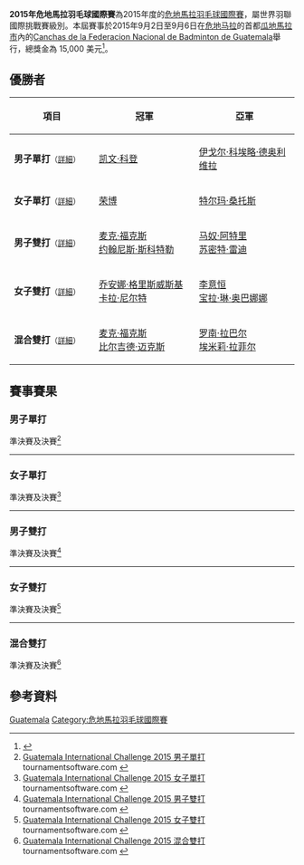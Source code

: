 {{noteTA|G1=Badminton}}
{{infobox badminton event
|name           = 2015年危地馬拉羽毛球國際賽
|image          = 
|size           = 
|caption        =
|dates          = 2015年9月2日－9月6日
|number_edition = 第2屆
|level          = 4A
|prize_money    = 15,000 美元
|location       = {{GUA}}[[瓜地馬拉市|瓜地馬拉市]]
|venue          = Canchas de la Federacion Nacional de Badminton de Guatemala
|previous       = 2014年危地馬拉羽毛球國際賽 
|next           = 2016年危地馬拉羽毛球國際賽
}}
'''2015年危地馬拉羽毛球國際賽'''為2015年度的[[危地馬拉羽毛球國際賽|危地馬拉羽毛球國際賽]]，屬世界羽聯國際挑戰賽級別。本屆賽事於2015年9月2日至9月6日在[[危地马拉|危地马拉]]的首都[[瓜地馬拉市|瓜地馬拉市]]內的[[Canchas_de_la_Federacion_Nacional_de_Badminton_de_Guatemala|Canchas de la Federacion Nacional de Badminton de Guatemala]]舉行，總獎金為 15,000 美元<ref>{{cite web|title=Tournament Prospectus - Guatemala International Challenge 2015|url=http://www.bwfbadminton.org/file.aspx?id=635435&dl=1|publisher=BWF|accessdate=2015-09-24|archive-date=2015-09-05|archive-url=https://web.archive.org/web/20150905232505/http://www.bwfbadminton.org/file.aspx?id=635435&dl=1|dead-url=no}}{{en}}</ref>。

== 優勝者 ==
{| class=wikitable style="font-size:small"
!width="200"|項目
!width="250"|冠軍
!width="250"|亞軍
|-
|'''男子單打'''<small>（[[#男子單打|詳細]]）</small>
|{{flagicon|GUA}} [[凯文·科登|凯文·科登]]
|{{flagicon|BRA}} [[伊戈尔·科埃略·德奥利维拉|伊戈尔·科埃略·德奥利维拉]]
|-
|'''女子單打'''<small>（[[#女子單打|詳細]]）</small>
|{{flagicon|USA}} [[荣博|荣博]]
|{{flagicon|POR}} [[特尔玛·桑托斯|特尔玛·桑托斯]]
|-
|'''男子雙打'''<small>（[[#男子雙打|詳細]]）</small>
|{{flagicon|GER}} [[麦克·福克斯|麦克·福克斯]]<br/>{{flagicon|GER}} [[约翰尼斯·斯科特勒|约翰尼斯·斯科特勒]]
|{{flagicon|IND}} [[马奴·阿特里|马奴·阿特里]]<br/>{{flagicon|IND}} [[苏密特·雷迪|苏密特·雷迪]]
|-
|'''女子雙打'''<small>（[[#女子雙打|詳細]]）</small>
|{{flagicon|GER}} [[乔安娜·格里斯威斯基|乔安娜·格里斯威斯基]]<br/>{{flagicon|GER}} [[卡拉·尼尔特|卡拉·尼尔特]]
|{{flagicon|USA}} [[李意恒|李意恒]]<br/>{{flagicon|USA}} [[宝拉·琳·奥巴娜娜|宝拉·琳·奥巴娜娜]]
|-
|'''混合雙打'''<small>（[[#混合雙打|詳細]]）</small>
|{{flagicon|GER}} [[麦克·福克斯|麦克·福克斯]]<br/>{{flagicon|GER}} [[比尔吉德·迈克斯|比尔吉德·迈克斯]]
|{{flagicon|FRA}} [[罗南·拉巴尔|罗南·拉巴尔]]<br/>{{flagicon|FRA}} [[埃米莉·拉菲尔|埃米莉·拉菲尔]]
|}

== 賽事賽果 ==
=== 男子單打 ===
;準決賽及決賽<ref name="MS">[http://bwf.tournamentsoftware.com/sport/draw.aspx?id=6F044D75-C09F-4849-8394-7175021448CB&draw=2 Guatemala International Challenge 2015 男子單打] tournamentsoftware.com {{en}}</ref>
{{4TeamBracket-Tennis3-v2
| team-width=200
| RD1-seed1=1
| RD1-team1={{flagicon|ESP}} [[巴勃罗·阿维安|巴勃罗·阿维安]]
| RD1-score1-1='''21
| RD1-score1-2=18
| RD1-score1-3=18
| RD1-seed2=4
| RD1-team2='''{{flagicon|GUA}} [[凯文·科登|凯文·科登]]
| RD1-score2-1=18
| RD1-score2-2='''21
| RD1-score2-3='''21

| RD1-seed3=
| RD1-team3='''{{flagicon|BRA}} [[伊戈尔·科埃略·德奥利维拉|伊戈尔·科埃略·德奥利维拉]]
| RD1-score3-1='''21
| RD1-score3-2='''22
| RD1-score3-3=
| RD1-seed4=2
| RD1-team4={{flagicon|ISR}} [[米沙·西尔伯曼|米沙·西尔伯曼]]
| RD1-score4-1=10
| RD1-score4-2=20
| RD1-score4-3=

| RD2-seed1=4
| RD2-team1='''{{flagicon|GUA}} [[凯文·科登|凯文·科登]]
| RD2-score1-1='''22
| RD2-score1-2='''21
| RD2-score1-3=
| RD2-seed2=
| RD2-team2={{flagicon|BRA}} [[伊戈尔·科埃略·德奥利维拉|伊戈尔·科埃略·德奥利维拉]]
| RD2-score2-1=20
| RD2-score2-2=11
| RD2-score2-3=
}}
----

=== 女子單打 ===
;準決賽及決賽<ref name="WS">[http://bwf.tournamentsoftware.com/sport/draw.aspx?id=6F044D75-C09F-4849-8394-7175021448CB&draw=4 Guatemala International Challenge 2015 女子單打] tournamentsoftware.com {{en}}</ref>
{{4TeamBracket-Tennis3-v2
| team-width=200
| RD1-seed1=
| RD1-team1={{flagicon|AUT}} [[伊丽莎白·巴利杜芙|伊丽莎白·巴利杜芙]]
| RD1-score1-1=8
| RD1-score1-2=20
| RD1-score1-3=
| RD1-seed2=3
| RD1-team2='''{{flagicon|USA}} [[荣博|荣博]]
| RD1-score2-1='''21
| RD1-score2-2='''22
| RD1-score2-3=

| RD1-seed3=
| RD1-team3='''{{flagicon|POR}} [[特尔玛·桑托斯|特尔玛·桑托斯]]
| RD1-score3-1=15
| RD1-score3-2='''21
| RD1-score3-3='''21
| RD1-seed4=
| RD1-team4={{flagicon|FIN}} [[艾里·米凯拉|艾里·米凯拉]]
| RD1-score4-1='''21
| RD1-score4-2=11
| RD1-score4-3=18

| RD2-seed1=3
| RD2-team1='''{{flagicon|USA}} [[荣博|荣博]]
| RD2-score1-1=12
| RD2-score1-2='''21
| RD2-score1-3='''21
| RD2-seed2=
| RD2-team2={{flagicon|POR}} [[特尔玛·桑托斯|特尔玛·桑托斯]]
| RD2-score2-1='''21
| RD2-score2-2=11
| RD2-score2-3=10
}}
----

=== 男子雙打 ===
;準決賽及決賽<ref name="MD">[http://bwf.tournamentsoftware.com/sport/draw.aspx?id=6F044D75-C09F-4849-8394-7175021448CB&draw=5 Guatemala International Challenge 2015 男子雙打] tournamentsoftware.com {{en}}</ref>
{{4TeamBracket-Tennis3-v2
| team-width=200
| RD1-seed1=1
| RD1-team1='''{{flagicon|IND}} [[马奴·阿特里|马奴·阿特里]]<br/> {{flagicon|IND}} [[苏密特·雷迪|苏密特·雷迪]]
| RD1-score1-1='''21
| RD1-score1-2=13
| RD1-score1-3='''21
| RD1-seed2=
| RD1-team2={{flagicon|MEX}} [[约布·卡斯蒂略|约布·卡斯蒂略]]<br/> {{flagicon|MEX}} [[利诺·穆尼奥斯|利诺·穆尼奥斯]]
| RD1-score2-1=10
| RD1-score2-2='''21
| RD1-score2-3=12

| RD1-seed3=
| RD1-team3={{flagicon|GUA}} [[乔纳森·索利斯|乔纳森·索利斯]]<br/> {{flagicon|GUA}} [[鲁道夫·拉米雷斯|鲁道夫·拉米雷斯]]
| RD1-score3-1=12
| RD1-score3-2=18
| RD1-score3-3=
| RD1-seed4=2
| RD1-team4='''{{nowrap|{{flagicon|GER}} [[麦克·福克斯|麦克·福克斯]]<br/> {{flagicon|GER}} [[约翰尼斯·斯科特勒|约翰尼斯·斯科特勒]]}}
| RD1-score4-1='''21
| RD1-score4-2='''21
| RD1-score4-3=

| RD2-seed1=1
| RD2-team1={{flagicon|IND}} [[马奴·阿特里|马奴·阿特里]]<br/> {{flagicon|IND}} [[苏密特·雷迪|苏密特·雷迪]]
| RD2-score1-1=17
| RD2-score1-2=13
| RD2-score1-3=
| RD2-seed2=2
| RD2-team2='''{{nowrap|{{flagicon|GER}} [[麦克·福克斯|麦克·福克斯]]<br/> {{flagicon|GER}} [[约翰尼斯·斯科特勒|约翰尼斯·斯科特勒]]}}
| RD2-score2-1='''21
| RD2-score2-2='''21
| RD2-score2-3=
}}
----

=== 女子雙打 ===
;準決賽及決賽<ref name="WD">[http://bwf.tournamentsoftware.com/sport/draw.aspx?id=6F044D75-C09F-4849-8394-7175021448CB&draw=6 Guatemala International Challenge 2015 女子雙打] tournamentsoftware.com {{en}}</ref>
{{4TeamBracket-Tennis3-v2
| team-width=200
| RD1-seed1=1
| RD1-team1='''{{nowrap|{{flagicon|GER}} [[乔安娜·格里斯威斯基|乔安娜·格里斯威斯基]]<br/> {{flagicon|GER}} [[卡拉·尼尔特|卡拉·尼尔特]]}}
| RD1-score1-1='''21
| RD1-score1-2='''21
| RD1-score1-3=
| RD1-seed2=
| RD1-team2={{flagicon|CAN}} [[亚历山德拉·布鲁斯|亚历山德拉·布鲁斯]]<br/> {{flagicon|CAN}} [[陳繼怡|陳繼怡]]
| RD1-score2-1=18
| RD1-score2-2=19
| RD1-score2-3=

| RD1-seed3=
| RD1-team3={{flagicon|FRA}} [[玛丽·巴托梅内|玛丽·巴托梅内]]<br/> {{flagicon|FRA}} [[埃米莉·拉菲尔|埃米莉·拉菲尔]]
| RD1-score3-1='''21
| RD1-score3-2=14
| RD1-score3-3=15
| RD1-seed4=2
| RD1-team4='''{{flagicon|USA}} [[李意恒|李意恒]]<br/> {{flagicon|USA}} [[宝拉·琳·奥巴娜娜|宝拉·琳·奥巴娜娜]]
| RD1-score4-1=18
| RD1-score4-2='''21
| RD1-score4-3='''21

| RD2-seed1=1
| RD2-team1='''{{nowrap|{{flagicon|GER}} [[乔安娜·格里斯威斯基|乔安娜·格里斯威斯基]]<br/> {{flagicon|GER}} [[卡拉·尼尔特|卡拉·尼尔特]]}}
| RD2-score1-1='''21
| RD2-score1-2='''24
| RD2-score1-3=
| RD2-seed2=2
| RD2-team2={{flagicon|USA}} [[李意恒|李意恒]]<br/> {{flagicon|USA}} [[宝拉·琳·奥巴娜娜|宝拉·琳·奥巴娜娜]]
| RD2-score2-1=18
| RD2-score2-2=22
| RD2-score2-3=
}}
----

=== 混合雙打 ===
;準決賽及決賽<ref name="XD">[http://bwf.tournamentsoftware.com/sport/draw.aspx?id=6F044D75-C09F-4849-8394-7175021448CB&draw=7 Guatemala International Challenge 2015 混合雙打] tournamentsoftware.com {{en}}</ref>
{{4TeamBracket-Tennis3-v2
| team-width=200
| RD1-seed1=1
| RD1-team1='''{{flagicon|GER}} [[麦克·福克斯|麦克·福克斯]]<br/> {{flagicon|GER}} [[比尔吉德·迈克斯|比尔吉德·迈克斯]]
| RD1-score1-1=19
| RD1-score1-2='''21
| RD1-score1-3='''21
| RD1-seed2=
| RD1-team2={{flagicon|AUT}} [[大卫·奥伯诺斯特勒|大卫·奥伯诺斯特勒]]<br/> {{flagicon|AUT}} [[伊丽莎白·巴利杜芙|伊丽莎白·巴利杜芙]]
| RD1-score2-1='''21
| RD1-score2-2=11
| RD1-score2-3=14

| RD1-seed3=4
| RD1-team3='''{{flagicon|FRA}} [[罗南·拉巴尔|罗南·拉巴尔]]<br/> {{flagicon|FRA}} [[埃米莉·拉菲尔|埃米莉·拉菲尔]]
| RD1-score3-1='''21
| RD1-score3-2='''21
| RD1-score3-3=
| RD1-seed4=2
| RD1-team4={{flagicon|USA}} [[周菲利浦|周菲利浦]]<br/> {{flagicon|USA}} [[杰米·苏班迪|杰米·苏班迪]]
| RD1-score4-1=12
| RD1-score4-2=17
| RD1-score4-3=

| RD2-seed1=1
| RD2-team1='''{{flagicon|GER}} [[麦克·福克斯|麦克·福克斯]]<br/> {{flagicon|GER}} [[比尔吉德·迈克斯|比尔吉德·迈克斯]]
| RD2-score1-1='''21
| RD2-score1-2='''21
| RD2-score1-3=
| RD2-seed2=4
| RD2-team2={{flagicon|FRA}} [[罗南·拉巴尔|罗南·拉巴尔]]<br/> {{flagicon|FRA}} [[埃米莉·拉菲尔|埃米莉·拉菲尔]]
| RD2-score2-1=15
| RD2-score2-2=16
| RD2-score2-3=
}}

== 參考資料 ==
{{Reflist}}

[[Category:2015年世界羽聯國際挑戰賽|Guatemala]]
[[Category:危地馬拉羽毛球國際賽|Category:危地馬拉羽毛球國際賽]]